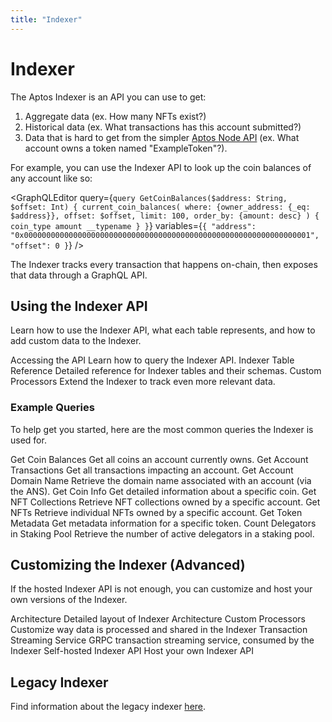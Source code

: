 ```yaml
---
title: "Indexer"
---
```



# Indexer

<IndexerBetaNotice />

The Aptos Indexer is an API you can use to get:

1. Aggregate data (ex. How many NFTs exist?)
2. Historical data (ex. What transactions has this account submitted?)
3. Data that is hard to get from the simpler [Aptos Node API](apis/fullnode-rest-api.mdx) (ex. What account owns a token named "ExampleToken"?).

For example, you can use the Indexer API to look up the coin balances of any account like so:

<GraphQLEditor
  query={`query GetCoinBalances($address: String, $offset: Int) {
  current_coin_balances(
    where: {owner_address: {_eq: $address}},
    offset: $offset,
    limit: 100,
    order_by: {amount: desc}
  ) {
    coin_type
    amount
    __typename
  }
}`}
  variables={`{
  "address": "0x0000000000000000000000000000000000000000000000000000000000000001",
  "offset": 0
}`}
/>

<Callout type="info">
The Indexer tracks every transaction that happens on-chain, then exposes that data through a GraphQL API.
</Callout>

## Using the Indexer API

Learn how to use the Indexer API, what each table represents, and how to add custom data to the Indexer.

<Cards>
  <Card href="indexer/aptos-hosted">
    <Card.Title>Accessing the API</Card.Title>
    <Card.Description>Learn how to query the Indexer API.</Card.Description>
  </Card>
    <Card href="indexer/indexer-reference">
    <Card.Title>Indexer Table Reference</Card.Title>
    <Card.Description>Detailed reference for Indexer tables and their schemas.</Card.Description>
  </Card>
  <Card href="indexer/custom-processors">
    <Card.Title>Custom Processors</Card.Title>
    <Card.Description>Extend the Indexer to track even more relevant data.</Card.Description>
  </Card>
</Cards>

### Example Queries

To help get you started, here are the most common queries the Indexer is used for.

<Cards>
  <Card href="indexer/coin-balances">
    <Card.Title>Get Coin Balances</Card.Title>
    <Card.Description>Get all coins an account currently owns.</Card.Description>
  </Card>
  <Card href="indexer/account-transactions">
    <Card.Title>Get Account Transactions</Card.Title>
    <Card.Description>Get all transactions impacting an account.</Card.Description>
  </Card>
  <Card href="indexer/ans-lookup">
    <Card.Title>Get Account Domain Name</Card.Title>
    <Card.Description>Retrieve the domain name associated with an account (via the ANS).</Card.Description>
  </Card>
  <Card href="indexer/coin-info">
    <Card.Title>Get Coin Info</Card.Title>
    <Card.Description>Get detailed information about a specific coin.</Card.Description>
  </Card>
  <Card href="indexer/get-nft-collections">
    <Card.Title>Get NFT Collections</Card.Title>
    <Card.Description>Retrieve NFT collections owned by a specific account.</Card.Description>
  </Card>
  <Card href="indexer/get-nfts">
    <Card.Title>Get NFTs</Card.Title>
    <Card.Description>Retrieve individual NFTs owned by a specific account.</Card.Description>
  </Card>
  <Card href="indexer/token-metadata">
    <Card.Title>Get Token Metadata</Card.Title>
    <Card.Description>Get metadata information for a specific token.</Card.Description>
  </Card>
  <Card href="indexer/get-delegators">
    <Card.Title>Count Delegators in Staking Pool</Card.Title>
    <Card.Description>Retrieve the number of active delegators in a staking pool.</Card.Description>
  </Card>
</Cards>

## Customizing the Indexer (Advanced)

If the hosted Indexer API is not enough, you can customize and host your own versions of the Indexer.

<Cards>
  <Card href="indexer/architecture">
    <Card.Title>Architecture</Card.Title>
    <Card.Description>Detailed layout of Indexer Architecture</Card.Description>
  </Card>
  <Card href="indexer/custom-processors">
    <Card.Title>Custom Processors</Card.Title>
    <Card.Description>Customize way data is processed and shared in the Indexer</Card.Description>
  </Card>
  <Card href="indexer/txn-stream">
    <Card.Title>Transaction Streaming Service</Card.Title>
    <Card.Description>GRPC transaction streaming service, consumed by the Indexer</Card.Description>
  </Card>
  <Card href="indexer/self-hosted">
    <Card.Title>Self-hosted Indexer API</Card.Title>
    <Card.Description>Host your own Indexer API</Card.Description>
  </Card>
</Cards>

## Legacy Indexer

Find information about the legacy indexer [here](indexer/legacy.mdx).
